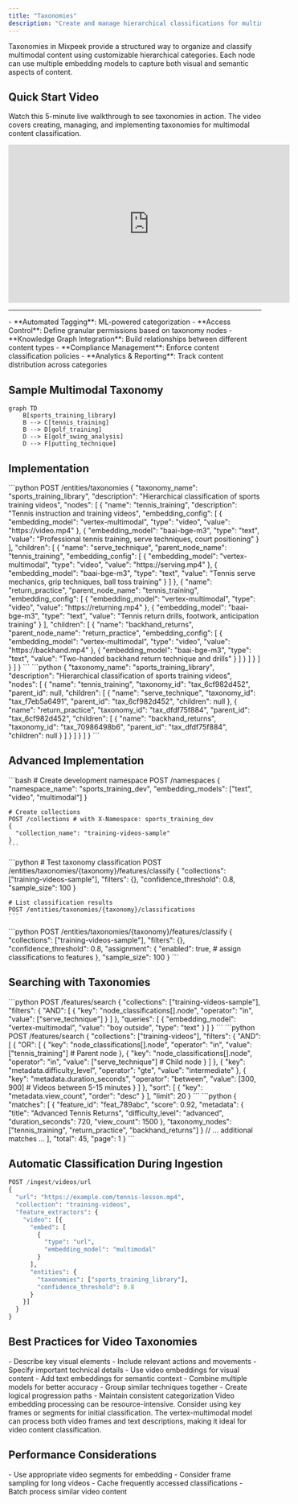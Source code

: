 ```yaml
---
title: "Taxonomies"
description: "Create and manage hierarchical classifications for multimodal objects"
---
```


Taxonomies in Mixpeek provide a structured way to organize and classify multimodal content using customizable hierarchical categories. Each node can use multiple embedding models to capture both visual and semantic aspects of content.

## Quick Start Video
Watch this 5-minute live walkthrough to see taxonomies in action. The video covers creating, managing, and implementing taxonomies for multimodal content classification.

<iframe
  width="560"
  height="315"
  src="https://www.youtube.com/embed/e8ClUdAnrCs"
  title="YouTube video player"
  frameborder="0"
  allow="accelerometer; autoplay; clipboard-write; encrypted-media; gyroscope; picture-in-picture"
  allowfullscreen
></iframe>

---

<Accordion title="Why Use Taxonomies?">
  - **Automated Tagging**: ML-powered categorization
  - **Access Control**: Define granular permissions based on taxonomy nodes
  - **Knowledge Graph Integration**: Build relationships between different content types
  - **Compliance Management**: Enforce content classification policies
  - **Analytics & Reporting**: Track content distribution across categories
</Accordion>

## Sample Multimodal Taxonomy

```mermaid
graph TD
    B[sports_training_library]
    B --> C[tennis_training]
    B --> D[golf_training]
    D --> E[golf_swing_analysis]
    D --> F[putting_technique]
```

## Implementation

<Tabs>
  <Tab title="Create Taxonomy">
    ```python
    POST /entities/taxonomies
    {
      "taxonomy_name": "sports_training_library",
      "description": "Hierarchical classification of sports training videos",
      "nodes": [
        {
          "name": "tennis_training",
          "description": "Tennis instruction and training videos",
          "embedding_config": [
            {
              "embedding_model": "vertex-multimodal",
              "type": "video",
              "value": "https://video.mp4"
            },
            {
              "embedding_model": "baai-bge-m3",
              "type": "text",
              "value": "Professional tennis training, serve techniques, court positioning"
            }
          ],
          "children": [
            {
              "name": "serve_technique",
              "parent_node_name": "tennis_training",
              "embedding_config": [
                {
                  "embedding_model": "vertex-multimodal",
                  "type": "video",
                  "value": "https://serving.mp4"
                },
                {
                  "embedding_model": "baai-bge-m3",
                  "type": "text",
                  "value": "Tennis serve mechanics, grip techniques, ball toss training"
                }
              ]
            },
            {
              "name": "return_practice",
              "parent_node_name": "tennis_training",
              "embedding_config": [
                {
                  "embedding_model": "vertex-multimodal",
                  "type": "video",
                  "value": "https://returning.mp4"
                },
                {
                  "embedding_model": "baai-bge-m3",
                  "type": "text",
                  "value": "Tennis return drills, footwork, anticipation training"
                }
              ],
              "children": [
                {
                  "name": "backhand_returns",
                  "parent_node_name": "return_practice",
                  "embedding_config": [
                    {
                      "embedding_model": "vertex-multimodal",
                      "type": "video",
                      "value": "https://backhand.mp4"
                    },
                    {
                      "embedding_model": "baai-bge-m3",
                      "type": "text",
                      "value": "Two-handed backhand return technique and drills"
                    }
                  ]
                }
              ]
            }
          ]
        }
      ]
    }
    ```
  </Tab>
  
  <Tab title="Response">
    ```python
    {
      "taxonomy_name": "sports_training_library",
      "description": "Hierarchical classification of sports training videos",
      "nodes": [
        {
          "name": "tennis_training",
          "taxonomy_id": "tax_6cf982d452",
          "parent_id": null,
          "children": [
            {
              "name": "serve_technique",
              "taxonomy_id": "tax_f7eb5a6491",
              "parent_id": "tax_6cf982d452",
              "children": null
            },
            {
              "name": "return_practice",
              "taxonomy_id": "tax_dfdf75f884",
              "parent_id": "tax_6cf982d452",
              "children": [
                {
                  "name": "backhand_returns",
                  "taxonomy_id": "tax_70986498b6",
                  "parent_id": "tax_dfdf75f884",
                  "children": null
                }
              ]
            }
          ]
        }
      ]
    }
    ```
  </Tab>
</Tabs>

## Advanced Implementation

<Tabs>
  <Tab title="Development Setup">
    ```bash
    # Create development namespace
    POST /namespaces
    {
      "namespace_name": "sports_training_dev",
      "embedding_models": ["text", "video", "multimodal"]
    }

    # Create collections
    POST /collections # with X-Namespace: sports_training_dev
    {
      "collection_name": "training-videos-sample"
    }
    ```
  </Tab>

  <Tab title="Testing Classifications">
    ```python
    # Test taxonomy classification
    POST /entities/taxonomies/{taxonomy}/features/classify
    {
      "collections": ["training-videos-sample"],
      "filters": {},
      "confidence_threshold": 0.8,
      "sample_size": 100
    }

    # List classification results
    POST /entities/taxonomies/{taxonomy}/classifications
    ```
  </Tab>

  <Tab title="Assign Classifications">
    ```python
    POST /entities/taxonomies/{taxonomy}/features/classify
    {
      "collections": ["training-videos-sample"],
      "filters": {},
      "confidence_threshold": 0.8,
      "assignment": {
          "enabled": true, # assign classifications to features
      },
      "sample_size": 100
    }
    ```
  </Tab>
</Tabs>

## Searching with Taxonomies

<Tabs>
  <Tab title="Basic Hierarchical Search">
    ```python
    POST /features/search
    {
        "collections": ["training-videos-sample"],
        "filters": {
            "AND": [
                {
                    "key": "node_classifications[].node",
                    "operator": "in",
                    "value": ["serve_technique"]
                }
            ]
        },
        "queries": [
            {
                "embedding_model": "vertex-multimodal",
                "value": "boy outside",
                "type": "text"
            }
        ]
    }
    ```
  </Tab>

  <Tab title="Complex Search">
    ```python
    POST /features/search
    {
      "collections": ["training-videos"],
      "filters": {
        "AND": [
          {
            "OR": [
              {
                "key": "node_classifications[].node",
                "operator": "in",
                "value": ["tennis_training"]  # Parent node
              },
              {
                "key": "node_classifications[].node",
                "operator": "in",
                "value": ["serve_technique"]  # Child node
              }
            ]
          },
          {
            "key": "metadata.difficulty_level",
            "operator": "gte",
            "value": "intermediate"
          },
          {
            "key": "metadata.duration_seconds",
            "operator": "between",
            "value": [300, 900]  # Videos between 5-15 minutes
          }
        ]
      },
      "sort": [
        {
          "key": "metadata.view_count",
          "order": "desc"
        }
      ],
      "limit": 20
    }
    ```
  </Tab>

  <Tab title="Response">
    ```python
    {
      "matches": [
        {
          "feature_id": "feat_789abc",
          "score": 0.92,
          "metadata": {
            "title": "Advanced Tennis Returns",
            "difficulty_level": "advanced",
            "duration_seconds": 720,
            "view_count": 1500
          },
          "taxonomy_nodes": ["tennis_training", "return_practice", "backhand_returns"]
        }
        // ... additional matches ...
      ],
      "total": 45,
      "page": 1
    }
    ```
  </Tab>
</Tabs>

## Automatic Classification During Ingestion

```python
POST /ingest/videos/url
{
  "url": "https://example.com/tennis-lesson.mp4",
  "collection": "training-videos",
  "feature_extractors": {
    "video": [{
      "embed": [
        {
          "type": "url",
          "embedding_model": "multimodal"
        }
      ],
      "entities": {
        "taxonomies": ["sports_training_library"],
        "confidence_threshold": 0.8
      }
    }]
  }
}
```


## Best Practices for Video Taxonomies

<Steps>
  <Step title="Video Description">
    - Describe key visual elements
    - Include relevant actions and movements
    - Specify important technical details
  </Step>

  <Step title="Multimodal Configuration">
    - Use video embeddings for visual content
    - Add text embeddings for semantic context
    - Combine multiple models for better accuracy
  </Step>

  <Step title="Hierarchy Design">
    - Group similar techniques together
    - Create logical progression paths
    - Maintain consistent categorization
  </Step>
</Steps>

<Warning>
  Video embedding processing can be resource-intensive. Consider using key frames or segments for initial classification.
</Warning>

<Note>
  The vertex-multimodal model can process both video frames and text descriptions, making it ideal for video content classification.
</Note>

## Performance Considerations

<Accordion title="Video Processing Tips">
  - Use appropriate video segments for embedding
  - Consider frame sampling for long videos
  - Cache frequently accessed classifications
  - Batch process similar video content
</Accordion>